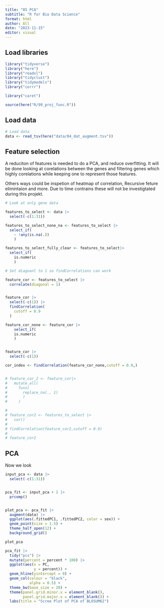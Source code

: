 ```yaml
---
title: "05 PCA"
subtitle: "R for Bio Data Science"
format: html
author: All
date: "2023-11-15"
editor: visual
---
```


## Load libraries

```r
library("tidyverse")
library("here")
library("readxl")
library("tidyclust")
library("tidymodels")
library("corrr")

library("caret")

source(here("R/99_proj_func.R"))

```

## Load data

```r
# Load data
data <- read_tsv(here("data/04_dat_augment.tsv"))
```

## Feature selection

A reduciton of features is needed to do a PCA, and reduce overfitting. It will be done looking at corelations between the genes and filtering genes which highly corelations while keeping one to represent those features.

Others ways could be inspetion of heatmap of correlation, Recursive feture elimintaion and more. Due to time contrains these will not be investigtated during this projekt.

```r
# Look at only gene data

features_to_select <- data |>
  select(-c(1:31))

features_to_select_none_na <- features_to_select |> 
  select_if(
    ~ !any(is.na(.))
    ) 

features_to_select_fully_clear <- features_to_select|>
  select_if(
    is.numeric
    )

# Set diagoanl to 1 so findCorrelations can work

feature_cor <- features_to_select |>
  correlate(diagonal = 1)


feature_cor |>
  select(-c(1)) |>
  findCorrelation(
    cutoff = 0.9
  )

feature_cor_none <- feature_cor |>
    select_if(
    is.numeric
    )


feature_cor |>
  select(-c(1))

cor_index <- findCorrelation(feature_cor_none,cutoff = 0.9,)


# feature_cor_2 <- feature_cor|>
#   mutate_all(
#     funs(
#       replace_na(., 1)
#       )
#     )

# 
# feature_cor2 <- features_to_select |>
#   cor()
# 
# findCorrelation(feature_cor2,cutoff = 0.9)
# 
# feature_cor2

```

## PCA

Now we look

```r

input_pca <- data |>
  select(-c(1:31))


pca_fit <- input_pca + 1 |>
  prcomp()


plot_pca <- pca_fit |>
  augment(data) |> 
  ggplot(aes(.fittedPC1, .fittedPC2, color = sex)) +
  geom_point(size = 1.5) +
  theme_half_open(12) +
  background_grid()

plot_pca

pca_fit |>
  tidy("pcs") |> 
  mutate(percent = percent * 100) |> 
  ggplot(aes(x = PC,
             y = percent)) +
  geom_hline(yintercept = 0) +
  geom_col(colour = "black",
           alpha = 0.5) +
  theme_bw(base_size = 20) +
  theme(panel.grid.minor.x = element_blank(),
        panel.grid.major.x = element_blank()) +
  labs(title = "Scree Plot of PCA of BLOSUM62")
```

